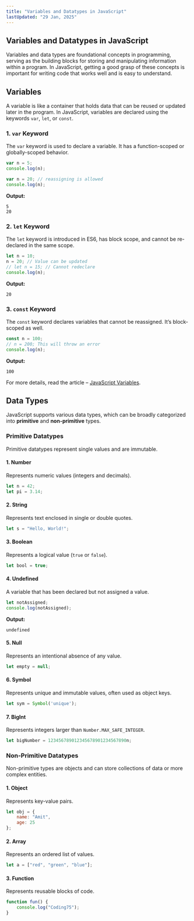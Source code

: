 ```yaml
---
title: "Variables and Datatypes in JavaScript"
lastUpdated: "29 Jan, 2025"
---
```


## Variables and Datatypes in JavaScript

Variables and data types are foundational concepts in programming, serving as the building blocks for storing and manipulating information within a program. In JavaScript, getting a good grasp of these concepts is important for writing code that works well and is easy to understand.

## Variables

A variable is like a container that holds data that can be reused or updated later in the program. In JavaScript, variables are declared using the keywords `var`, `let`, or `const`.

### 1. `var` Keyword

The `var` keyword is used to declare a variable. It has a function-scoped or globally-scoped behavior.

```javascript
var n = 5;
console.log(n);

var n = 20; // reassigning is allowed
console.log(n);
```

**Output:**
```
5
20
```

### 2. `let` Keyword

The `let` keyword is introduced in ES6, has block scope, and cannot be re-declared in the same scope.

```javascript
let n = 10;
n = 20; // Value can be updated
// let n = 15; // Cannot redeclare
console.log(n);
```

**Output:**
```
20
```

### 3. `const` Keyword

The `const` keyword declares variables that cannot be reassigned. It’s block-scoped as well.

```javascript
const n = 100;
// n = 200; This will throw an error
console.log(n);
```

**Output:**
```
100
```

For more details, read the article – [JavaScript Variables](#).

## Data Types

JavaScript supports various data types, which can be broadly categorized into **primitive** and **non-primitive** types.

### Primitive Datatypes

Primitive datatypes represent single values and are immutable.

#### 1. Number
Represents numeric values (integers and decimals).

```javascript
let n = 42;
let pi = 3.14;
```

#### 2. String
Represents text enclosed in single or double quotes.

```javascript
let s = "Hello, World!";
```

#### 3. Boolean
Represents a logical value (`true` or `false`).

```javascript
let bool = true;
```

#### 4. Undefined
A variable that has been declared but not assigned a value.

```javascript
let notAssigned;
console.log(notAssigned);
```

**Output:**
```
undefined
```

#### 5. Null
Represents an intentional absence of any value.

```javascript
let empty = null;
```

#### 6. Symbol
Represents unique and immutable values, often used as object keys.

```javascript
let sym = Symbol('unique');
```

#### 7. BigInt
Represents integers larger than `Number.MAX_SAFE_INTEGER`.

```javascript
let bigNumber = 123456789012345678901234567890n;
```

### Non-Primitive Datatypes

Non-primitive types are objects and can store collections of data or more complex entities.

#### 1. Object
Represents key-value pairs.

```javascript
let obj = {
    name: "Amit",
    age: 25
};
```

#### 2. Array
Represents an ordered list of values.

```javascript
let a = ["red", "green", "blue"];
```

#### 3. Function
Represents reusable blocks of code.

```javascript
function fun() {
    console.log("Coding75");
}
